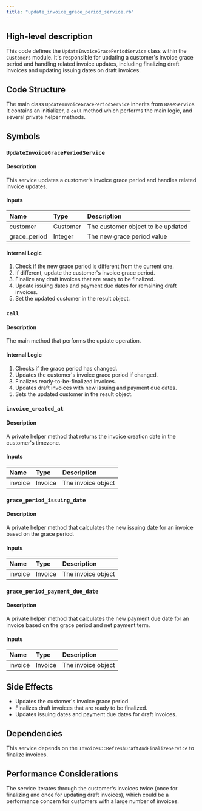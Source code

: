 ```yaml
---
title: "update_invoice_grace_period_service.rb"
---
```


## High-level description
This code defines the `UpdateInvoiceGracePeriodService` class within the `Customers` module. It's responsible for updating a customer's invoice grace period and handling related invoice updates, including finalizing draft invoices and updating issuing dates on draft invoices.

## Code Structure
The main class `UpdateInvoiceGracePeriodService` inherits from `BaseService`. It contains an initializer, a `call` method which performs the main logic, and several private helper methods.

## Symbols

### `UpdateInvoiceGracePeriodService`
#### Description
This service updates a customer's invoice grace period and handles related invoice updates.

#### Inputs
| Name | Type | Description |
|:-----|:-----|:------------|
| customer | Customer | The customer object to be updated |
| grace_period | Integer | The new grace period value |

#### Internal Logic
1. Check if the new grace period is different from the current one.
2. If different, update the customer's invoice grace period.
3. Finalize any draft invoices that are ready to be finalized.
4. Update issuing dates and payment due dates for remaining draft invoices.
5. Set the updated customer in the result object.

### `call`
#### Description
The main method that performs the update operation.

#### Internal Logic
1. Checks if the grace period has changed.
2. Updates the customer's invoice grace period if changed.
3. Finalizes ready-to-be-finalized invoices.
4. Updates draft invoices with new issuing and payment due dates.
5. Sets the updated customer in the result object.

### `invoice_created_at`
#### Description
A private helper method that returns the invoice creation date in the customer's timezone.

#### Inputs
| Name | Type | Description |
|:-----|:-----|:------------|
| invoice | Invoice | The invoice object |

### `grace_period_issuing_date`
#### Description
A private helper method that calculates the new issuing date for an invoice based on the grace period.

#### Inputs
| Name | Type | Description |
|:-----|:-----|:------------|
| invoice | Invoice | The invoice object |

### `grace_period_payment_due_date`
#### Description
A private helper method that calculates the new payment due date for an invoice based on the grace period and net payment term.

#### Inputs
| Name | Type | Description |
|:-----|:-----|:------------|
| invoice | Invoice | The invoice object |

## Side Effects
- Updates the customer's invoice grace period.
- Finalizes draft invoices that are ready to be finalized.
- Updates issuing dates and payment due dates for draft invoices.

## Dependencies
This service depends on the `Invoices::RefreshDraftAndFinalizeService` to finalize invoices.

## Performance Considerations
The service iterates through the customer's invoices twice (once for finalizing and once for updating draft invoices), which could be a performance concern for customers with a large number of invoices.